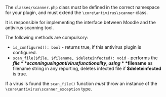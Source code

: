 <!-- markdownlint-disable first-line-heading -->
<!-- cspell:ignore deleteinfected -->

The `classes/scanner.php` class must be defined in the correct namespace for your plugin, and must extend the `\core\antivirus\scanner` class.

It is responsible for implementing the interface between Moodle and the antivirus scanning tool.

The following methods are compulsory:

- `is_configured(): bool` - returns true, if this antivirus plugin is configured.
- `scan_file($file, $filename, $deleteinfected): void` - performs the **$file** scanning using antivirus functionality, using **$filename** as filename string in any reporting, deletes infected file if **$deleteinfected** is true.

If a virus is found the `scan_file()` function _must_ throw an instance of the `\core\antivirus\scanner_exception` type.
